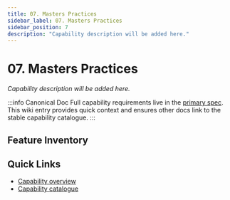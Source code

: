 ```yaml
---
title: 07. Masters Practices
sidebar_label: 07. Masters Practices
sidebar_position: 7
description: "Capability description will be added here."
---
```



# 07. Masters Practices

*Capability description will be added here.*

:::info Canonical Doc
Full capability requirements live in the [primary spec](/docs/capabilities/07-Masters-Practices/index). This wiki entry provides quick context and ensures other docs link to the stable capability catalogue.
:::

## Feature Inventory

<CapabilityFeatureList capability="masters-practices" />


## Quick Links
- [Capability overview](/docs/capabilities/07-Masters-Practices/index)
- [Capability catalogue](/docs/wiki/capabilities/)

